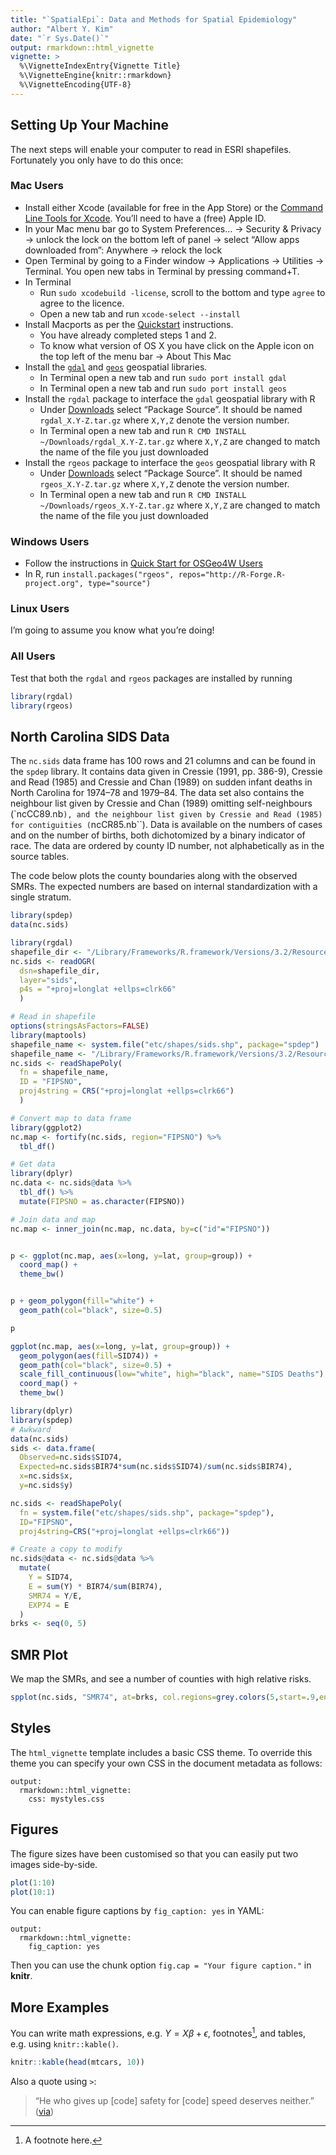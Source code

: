 ```yaml
---
title: "`SpatialEpi`: Data and Methods for Spatial Epidemiology"
author: "Albert Y. Kim"
date: "`r Sys.Date()`"
output: rmarkdown::html_vignette
vignette: >
  %\VignetteIndexEntry{Vignette Title}
  %\VignetteEngine{knitr::rmarkdown}
  %\VignetteEncoding{UTF-8}
---
```



## Setting Up Your Machine

The next steps will enable your computer to read in ESRI shapefiles. Fortunately
you only have to do this once:

### Mac Users

* Install either Xcode (available for free in the App Store) or the [Command
Line Tools for Xcode](https://developer.apple.com/downloads/). You’ll need to
have a (free) Apple ID.
* In your Mac menu bar go to System Preferences... -> Security & Privacy ->
unlock the lock on the bottom left of panel -> select "Allow apps downloaded
from": Anywhere -> relock the lock
* Open Terminal by going to a Finder window -> Applications -> Utilities ->
Terminal. You open new tabs in Terminal by pressing command+T.
* In Terminal
    + Run `sudo xcodebuild -license`, scroll to the bottom and type `agree` to
    agree to the licence.
    + Open a new tab and run `xcode-select --install`
* Install Macports as per the [Quickstart](http://www.macports.org/install.php)
instructions.
    + You have already completed steps 1 and 2.
    + To know what version of OS X you have click on the Apple icon on the top
    left of the menu bar -> About This Mac
* Install the [`gdal`](http://www.gdal.org/) and [`geos`](http://trac.osgeo.org/geos/) 
geospatial libraries.
    + In Terminal open a new tab and run `sudo port install gdal`
    + In Terminal open a new tab and run `sudo port install geos`
* Install the `rgdal` package to interface the `gdal` geospatial library with R
    + Under [Downloads](https://cran.r-project.org/web/packages/rgdal/index.html) 
    select "Package Source".  It should be named `rgdal_X.Y-Z.tar.gz` where
    `X,Y,Z` denote the version number.
    + In Terminal open a new tab and run `R CMD INSTALL
    ~/Downloads/rgdal_X.Y-Z.tar.gz` where `X,Y,Z` are changed to match the name
    of the file you just downloaded
* Install the `rgeos` package to interface the `geos` geospatial library with R
    + Under [Downloads](https://cran.r-project.org/web/packages/rgeos/index.html) 
    select "Package Source".  It should be named `rgeos_X.Y-Z.tar.gz` where
    `X,Y,Z` denote the version number.
    + In Terminal open a new tab and run `R CMD INSTALL
    ~/Downloads/rgeos_X.Y-Z.tar.gz` where `X,Y,Z` are changed to match the name
    of the file you just downloaded

### Windows Users

* Follow the instructions in [Quick Start for OSGeo4W Users](http://trac.osgeo.org/osgeo4w/)
* In R, run `install.packages("rgeos", repos="http://R-Forge.R-project.org", type="source")`

### Linux Users

I'm going to assume you know what you're doing!

### All Users

Test that both the `rgdal` and `rgeos` packages are installed by running
```r
library(rgdal)
library(rgeos)
```







## North Carolina SIDS Data

The ``nc.sids`` data frame has 100 rows and 21 columns and can be found in the 
``spdep`` library. It contains data given in Cressie (1991, pp. 386-9), Cressie 
and Read (1985) and Cressie and Chan (1989) on sudden infant deaths in North 
Carolina for 1974--78 and 1979--84. The data set also contains the neighbour
list given by Cressie and Chan (1989) omitting self-neighbours (`ncCC89.nb``),
and the neighbour list given by Cressie and Read (1985) for contiguities
(``ncCR85.nb``). Data is available on the numbers of cases and on the number of
births, both dichotomized by a binary indicator of race. The data are ordered by
county ID number, not alphabetically as in the source tables.

The code below plots the county boundaries along with the observed SMRs. The
expected numbers are based on internal standardization with a single stratum.

```r
library(spdep)
data(nc.sids)

library(rgdal)
shapefile_dir <- "/Library/Frameworks/R.framework/Versions/3.2/Resources/library/spdep/etc/shapes/"
nc.sids <- readOGR(
  dsn=shapefile_dir, 
  layer="sids", 
  p4s = "+proj=longlat +ellps=clrk66"
  )

# Read in shapefile
options(stringsAsFactors=FALSE)
library(maptools)
shapefile_name <- system.file("etc/shapes/sids.shp", package="spdep")
shapefile_name <- "/Library/Frameworks/R.framework/Versions/3.2/Resources/library/spdep/etc/shapes/sids.shp"
nc.sids <- readShapePoly(
  fn = shapefile_name,
  ID = "FIPSNO",
  proj4string = CRS("+proj=longlat +ellps=clrk66")
  )

# Convert map to data frame
library(ggplot2)
nc.map <- fortify(nc.sids, region="FIPSNO") %>% 
  tbl_df()

# Get data 
library(dplyr)
nc.data <- nc.sids@data %>% 
  tbl_df() %>% 
  mutate(FIPSNO = as.character(FIPSNO))

# Join data and map
nc.map <- inner_join(nc.map, nc.data, by=c("id"="FIPSNO"))


p <- ggplot(nc.map, aes(x=long, y=lat, group=group)) +
  coord_map() +
  theme_bw()


p + geom_polygon(fill="white") +
  geom_path(col="black", size=0.5)

p

ggplot(nc.map, aes(x=long, y=lat, group=group)) +
  geom_polygon(aes(fill=SID74)) +
  geom_path(col="black", size=0.5) +
  scale_fill_continuous(low="white", high="black", name="SIDS Deaths") +
  coord_map() +
  theme_bw()
```






```r


library(dplyr)
library(spdep)
# Awkward
data(nc.sids)
sids <- data.frame(
  Observed=nc.sids$SID74,
  Expected=nc.sids$BIR74*sum(nc.sids$SID74)/sum(nc.sids$BIR74),
  x=nc.sids$x, 
  y=nc.sids$y)

nc.sids <- readShapePoly(
  fn = system.file("etc/shapes/sids.shp", package="spdep"),
  ID="FIPSNO",
  proj4string=CRS("+proj=longlat +ellps=clrk66"))

# Create a copy to modify
nc.sids@data <- nc.sids@data %>% 
  mutate(
    Y = SID74,
    E = sum(Y) * BIR74/sum(BIR74),
    SMR74 = Y/E,
    EXP74 = E
  )
brks <- seq(0, 5)
```


## SMR Plot
 
We map the SMRs, and see a number of counties with high relative risks.

```r
spplot(nc.sids, "SMR74", at=brks, col.regions=grey.colors(5,start=.9,end=.1))
```


























## Styles

The `html_vignette` template includes a basic CSS theme. To override this theme you can specify your own CSS in the document metadata as follows:

    output: 
      rmarkdown::html_vignette:
        css: mystyles.css

## Figures

The figure sizes have been customised so that you can easily put two images side-by-side. 

```r
plot(1:10)
plot(10:1)
```

You can enable figure captions by `fig_caption: yes` in YAML:

    output:
      rmarkdown::html_vignette:
        fig_caption: yes

Then you can use the chunk option `fig.cap = "Your figure caption."` in **knitr**.

## More Examples

You can write math expressions, e.g. $Y = X\beta + \epsilon$, footnotes^[A footnote here.], and tables, e.g. using `knitr::kable()`.

```r
knitr::kable(head(mtcars, 10))
```

Also a quote using `>`:

> "He who gives up [code] safety for [code] speed deserves neither."
([via](https://twitter.com/hadleywickham/status/504368538874703872))
